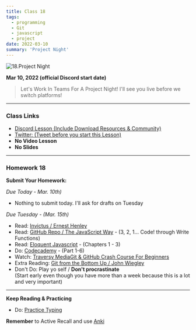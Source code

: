 ```yaml
---
title: Class 18
tags:
  - programming
  - Git
  - javascript
  - project
date: 2022-03-10
summary: 'Project Night'
---
```


![18.Project Night](https://cdn.hashnode.com/res/hashnode/image/upload/v1676634079841/AVX4ZJdzV.png?auto=compress)

**Mar 10, 2022 (official Discord start date)**

> Let's Work In Teams For A Project Night! I'll see you live before we switch platforms!

<hr />

### Class Links

- [Discord Lesson (Include Download Resources & Community)](https://discord.com/channels/735923219315425401/738891289071714388/951608153055830026)
- [Twitter: (Tweet before you start this Lesson)](https://twitter.com/leonnoel/status/1502049287454306304)
- **No Video Lesson**
- **No Slides**

<hr />

### Homework 18

**Submit Your Homework:**

_Due Today - Mar. 10th)_

- Nothing to submit today. I'll ask for drafts on Tuesday

_Due Tuesday - (Mar. 15th)_

- Read: [Invictus / Ernest Henley](https://www.poetryfoundation.org/poems/51642/invictus)
- Read: [GitHub Repo / The JavaScript Way](https://github.com/bpesquet/thejsway) - (3, 2, 1... Code! through Write Functions)
- Read: [Eloquent Javascript](http://eloquentjavascript.net/3rd_edition/) - (Chapters 1 - 3)
- Do: [Codecademy](https://www.codecademy.com/learn/introduction-to-javascript) - (Part 1-6)
- Watch: [Traversy MediaGit & GitHub Crash Course For Beginners](https://youtu.be/SWYqp7iY_Tc)
- Extra Reading: [Git from the Bottom Up / John Wiegley](https://jwiegley.github.io/git-from-the-bottom-up/)
- Don't Do: Play yo self / **Don't procrastinate** <br /> (Start early even though you have more than a week because this is a lot and very important)

<hr />

**Keep Reading & Practicing**

- Do: [Practice Typing](https://www.keybr.com/)

**Remember** to Active Recall and use [Anki](https://apps.ankiweb.net/)
